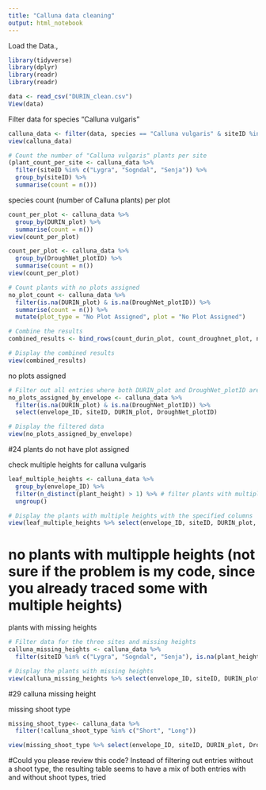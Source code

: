 ```yaml
---
title: "Calluna data cleaning"
output: html_notebook
---
```



Load the Data.,

```r
library(tidyverse)
library(dplyr)
library(readr)
library(readr)

data <- read_csv("DURIN_clean.csv")
View(data)
```
Filter data for species "Calluna vulgaris"
```r
calluna_data <- filter(data, species == "Calluna vulgaris" & siteID %in% c("Lygra", "Sogndal", "Senja"))
view(calluna_data)
```

```r
# Count the number of "Calluna vulgaris" plants per site
(plant_count_per_site <- calluna_data %>%
  filter(siteID %in% c("Lygra", "Sogndal", "Senja")) %>%
  group_by(siteID) %>%
  summarise(count = n()))
```

species count (number of Calluna plants) per plot
```r
count_per_plot <- calluna_data %>%
  group_by(DURIN_plot) %>%
  summarise(count = n())
view(count_per_plot)

count_per_plot <- calluna_data %>%
  group_by(DroughNet_plotID) %>%
  summarise(count = n())
view(count_per_plot)

```

```r

# Count plants with no plots assigned
no_plot_count <- calluna_data %>%
  filter(is.na(DURIN_plot) & is.na(DroughNet_plotID)) %>%
  summarise(count = n()) %>%
  mutate(plot_type = "No Plot Assigned", plot = "No Plot Assigned")

# Combine the results
combined_results <- bind_rows(count_durin_plot, count_droughnet_plot, no_plot_count)

# Display the combined results
view(combined_results)

```

no plots assigned
```r
# Filter out all entries where both DURIN_plot and DroughNet_plotID are not assigned
no_plots_assigned_by_envelope <- calluna_data %>%
  filter(is.na(DURIN_plot) & is.na(DroughNet_plotID)) %>%
  select(envelope_ID, siteID, DURIN_plot, DroughNet_plotID)

# Display the filtered data
view(no_plots_assigned_by_envelope)
```
#24 plants do not have plot assigned

check multiple heights for calluna vulgaris
```r

leaf_multiple_heights <- calluna_data %>%
  group_by(envelope_ID) %>%
  filter(n_distinct(plant_height) > 1) %>% # filter plants with multiple heights
  ungroup()

# Display the plants with multiple heights with the specified columns
view(leaf_multiple_heights %>% select(envelope_ID, siteID, DURIN_plot, DroughNet_plotID, plant_height))
```
# no plants with multipple heights (not sure if the problem is my code, since you already traced some with multiple heights)

plants with missing heights
```r
# Filter data for the three sites and missing heights
calluna_missing_heights <- calluna_data %>%
  filter(siteID %in% c("Lygra", "Sogndal", "Senja"), is.na(plant_height))

# Display the plants with missing heights
view(calluna_missing_heights %>% select(envelope_ID, siteID, DURIN_plot, DroughNet_plotID, plant_height))
```
#29 calluna missing height

missing shoot type
```r
missing_shoot_type<- calluna_data %>%
  filter(!calluna_shoot_type %in% c("Short", "Long"))

view(missing_shoot_type %>% select(envelope_ID, siteID, DURIN_plot, DroughNet_plotID, calluna_shoot_type))
```
#Could you please review this code? Instead of filtering out entries without a shoot type, the resulting table seems to have a mix of both entries with and without shoot types, tried




```


```
